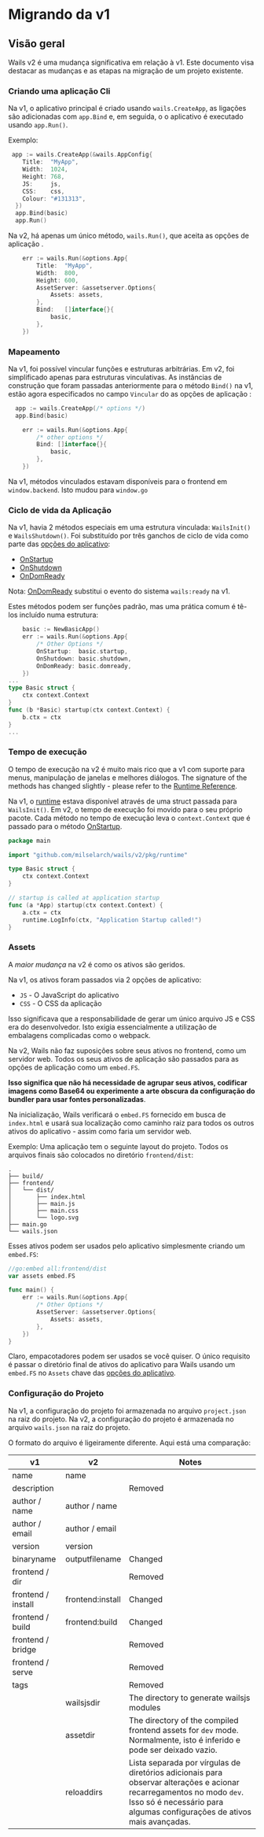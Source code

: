 # Migrando da v1

## Visão geral

Wails v2 é uma mudança significativa em relação à v1. Este documento visa destacar as mudanças e as etapas na migração de um projeto existente.

### Criando uma aplicação Cli

Na v1, o aplicativo principal é criado usando `wails.CreateApp`, as ligações são adicionadas com `app.Bind` e, em seguida, o o aplicativo é executado usando `app.Run()`.

Exemplo:

```go title="v1"
 app := wails.CreateApp(&wails.AppConfig{
    Title:  "MyApp",
    Width:  1024,
    Height: 768,
    JS:     js,
    CSS:    css,
    Colour: "#131313",
  })
  app.Bind(basic)
  app.Run()
```

Na v2, há apenas um único método, `wails.Run()`, que aceita as opções de aplicação [](../reference/options.mdx#application-options).

```go title="v2"
    err := wails.Run(&options.App{
        Title:  "MyApp",
        Width:  800,
        Height: 600,
        AssetServer: &assetserver.Options{
            Assets: assets,
        },
        Bind:   []interface{}{
            basic,
        },
    })
```

### Mapeamento

Na v1, foi possível vincular funções e estruturas arbitrárias. Em v2, foi simplificado apenas para estruturas vinculativas. As instâncias de construção que foram passadas anteriormente para o método `Bind()` na v1, estão agora especificados no campo `Vincular` do as opções de aplicação [](../reference/options.mdx#application-options):

```go title="v1"
  app := wails.CreateApp(/* options */)
  app.Bind(basic)
```

```go title="v2"
    err := wails.Run(&options.App{
        /* other options */
        Bind: []interface{}{
            basic,
        },
    })
```

Na v1, métodos vinculados estavam disponíveis para o frontend em `window.backend`. Isto mudou para `window.go`

### Ciclo de vida da Aplicação

Na v1, havia 2 métodos especiais em uma estrutura vinculada: `WailsInit()` e `WailsShutdown()`. Foi substituído por três ganchos de ciclo de vida como parte das [opções do aplicativo](../reference/options.mdx#application-options):

- [OnStartup](../reference/options.mdx#onstartup)
- [OnShutdown](../reference/options.mdx#onshutdown)
- [OnDomReady](../reference/options.mdx#ondomready)

Nota: [OnDomReady](../reference/options.mdx#ondomready) substitui o evento do sistema `wails:ready` na v1.

Estes métodos podem ser funções padrão, mas uma prática comum é tê-los incluído numa estrutura:

```go title="v2"
    basic := NewBasicApp()
    err := wails.Run(&options.App{
        /* Other Options */
        OnStartup:  basic.startup,
        OnShutdown: basic.shutdown,
        OnDomReady: basic.domready,
    })
...
type Basic struct {
    ctx context.Context
}
func (b *Basic) startup(ctx context.Context) {
    b.ctx = ctx
}
...
```

### Tempo de execução

O tempo de execução na v2 é muito mais rico que a v1 com suporte para menus, manipulação de janelas e melhores diálogos. The signature of the methods has changed slightly - please refer to the [Runtime Reference](../reference/runtime/intro.mdx).

Na v1, o [runtime](../reference/runtime/intro.mdx) estava disponível através de uma struct passada para `WailsInit()`. Em v2, o tempo de execução foi movido para o seu próprio pacote. Cada método no tempo de execução leva o `context.Context` que é passado para o método [OnStartup](../reference/options.mdx#onstartup).

```go title="Runtime Example"
package main

import "github.com/milselarch/wails/v2/pkg/runtime"

type Basic struct {
    ctx context.Context
}

// startup is called at application startup
func (a *App) startup(ctx context.Context) {
    a.ctx = ctx
    runtime.LogInfo(ctx, "Application Startup called!")
}

```

### Assets

A _maior mudança_ na v2 é como os ativos são geridos.

Na v1, os ativos foram passados via 2 opções de aplicativo:

- `JS` - O JavaScript do aplicativo
- `CSS` - O CSS da aplicação

Isso significava que a responsabilidade de gerar um único arquivo JS e CSS era do desenvolvedor. Isto exigia essencialmente a utilização de embalagens complicadas como o webpack.

Na v2, Wails não faz suposições sobre seus ativos no frontend, como um servidor web. Todos os seus ativos de aplicação são passados para as opções de aplicação como um `embed.FS`.

**Isso significa que não há necessidade de agrupar seus ativos, codificar imagens como Base64 ou experimente a arte obscura da configuração do bundler para usar fontes personalizadas**.

Na inicialização, Wails verificará o `embed.FS` fornecido em busca de `index.html` e usará sua localização como caminho raiz para todos os outros ativos do aplicativo - assim como faria um servidor web.

Exemplo: Uma aplicação tem o seguinte layout do projeto. Todos os arquivos finais são colocados no diretório `frontend/dist`:

```shell
.
├── build/
├── frontend/
│   └── dist/
│       ├── index.html
│       ├── main.js
│       ├── main.css
│       └── logo.svg
├── main.go
└── wails.json
```

Esses ativos podem ser usados pelo aplicativo simplesmente criando um `embed.FS`:

```go title="Assets Example"
//go:embed all:frontend/dist
var assets embed.FS

func main() {
    err := wails.Run(&options.App{
        /* Other Options */
        AssetServer: &assetserver.Options{
            Assets: assets,
        },
    })
}
```

Claro, empacotadores podem ser usados se você quiser. O único requisito é passar o diretório final de ativos do aplicativo para Wails usando um `embed.FS` no `Assets` chave das [opções do aplicativo](../reference/options.mdx#application-options).

### Configuração do Projeto

Na v1, a configuração do projeto foi armazenada no arquivo `project.json` na raiz do projeto. Na v2, a configuração do projeto é armazenada no arquivo `wails.json` na raiz do projeto.

O formato do arquivo é ligeiramente diferente. Aqui está uma comparação:

<p align="center">

| v1                 | v2               | Notes                                                                                                                                                                      |
| ------------------ | ---------------- | -------------------------------------------------------------------------------------------------------------------------------------------------------------------------- |
| name               | name             |                                                                                                                                                                            |
| description        |                  | Removed                                                                                                                                                                    |
| author / name      | author / name    |                                                                                                                                                                            |
| author / email     | author / email   |                                                                                                                                                                            |
| version            | version          |                                                                                                                                                                            |
| binaryname         | outputfilename   | Changed                                                                                                                                                                    |
| frontend / dir     |                  | Removed                                                                                                                                                                    |
| frontend / install | frontend:install | Changed                                                                                                                                                                    |
| frontend / build   | frontend:build   | Changed                                                                                                                                                                    |
| frontend / bridge  |                  | Removed                                                                                                                                                                    |
| frontend / serve   |                  | Removed                                                                                                                                                                    |
| tags               |                  | Removed                                                                                                                                                                    |
|                    | wailsjsdir       | The directory to generate wailsjs modules                                                                                                                                  |
|                    | assetdir         | The directory of the compiled frontend assets for `dev` mode. Normalmente, isto é inferido e pode ser deixado vazio.                                                           |
|                    | reloaddirs       | Lista separada por vírgulas de diretórios adicionais para observar alterações e acionar recarregamentos no modo `dev`. Isso só é necessário para algumas configurações de ativos mais avançadas. |

</p>
